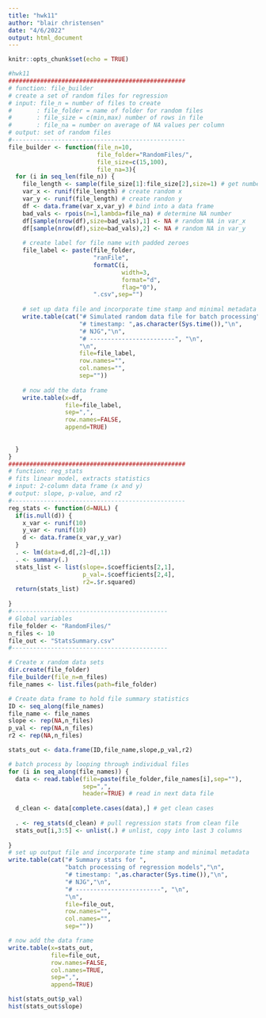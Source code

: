 ```yaml
---
title: "hwk11"
author: "blair christensen"
date: "4/6/2022"
output: html_document
---
```


```r
knitr::opts_chunk$set(echo = TRUE)
```

```r
#hwk11
##################################################
# function: file_builder
# create a set of random files for regression
# input: file_n = number of files to create
#       : file_folder = name of folder for random files
#       : file_size = c(min,max) number of rows in file
#       : file_na = number on average of NA values per column
# output: set of random files
#------------------------------------------------- 
file_builder <- function(file_n=10,
                         file_folder="RandomFiles/",
                         file_size=c(15,100),
                         file_na=3){
  for (i in seq_len(file_n)) {
    file_length <- sample(file_size[1]:file_size[2],size=1) # get number of rows
    var_x <- runif(file_length) # create random x
    var_y <- runif(file_length) # create randon y
    df <- data.frame(var_x,var_y) # bind into a data frame
    bad_vals <- rpois(n=1,lambda=file_na) # determine NA number
    df[sample(nrow(df),size=bad_vals),1] <- NA # random NA in var_x
    df[sample(nrow(df),size=bad_vals),2] <- NA # random NA in var_y
    
    # create label for file name with padded zeroes
    file_label <- paste(file_folder,
                        "ranFile",
                        formatC(i,
                                width=3,
                                format="d",
                                flag="0"),
                        ".csv",sep="")
    
    # set up data file and incorporate time stamp and minimal metadata
    write.table(cat("# Simulated random data file for batch processing","\n",
                    "# timestamp: ",as.character(Sys.time()),"\n",
                    "# NJG","\n",
                    "# ------------------------", "\n",
                    "\n",
                    file=file_label,
                    row.names="",
                    col.names="",
                    sep=""))
    
    # now add the data frame
    write.table(x=df,
                file=file_label,
                sep=",",
                row.names=FALSE,
                append=TRUE)
    
    
  }
}
##################################################
# function: reg_stats
# fits linear model, extracts statistics
# input: 2-column data frame (x and y)
# output: slope, p-value, and r2
#------------------------------------------------- 
reg_stats <- function(d=NULL) {
  if(is.null(d)) {
    x_var <- runif(10)
    y_var <- runif(10)
    d <- data.frame(x_var,y_var)
  }
  . <- lm(data=d,d[,2]~d[,1])
  . <- summary(.)
  stats_list <- list(slope=.$coefficients[2,1],
                     p_val=.$coefficients[2,4],
                     r2=.$r.squared)
  return(stats_list)
  
}
#--------------------------------------------
# Global variables
file_folder <- "RandomFiles/"
n_files <- 10
file_out <- "StatsSummary.csv"
#--------------------------------------------

# Create x random data sets
dir.create(file_folder)
file_builder(file_n=n_files)
file_names <- list.files(path=file_folder)

# Create data frame to hold file summary statistics
ID <- seq_along(file_names)
file_name <- file_names
slope <- rep(NA,n_files)
p_val <- rep(NA,n_files)
r2 <- rep(NA,n_files)

stats_out <- data.frame(ID,file_name,slope,p_val,r2)

# batch process by looping through individual files
for (i in seq_along(file_names)) {
  data <- read.table(file=paste(file_folder,file_names[i],sep=""),
                     sep=",",
                     header=TRUE) # read in next data file
  
  d_clean <- data[complete.cases(data),] # get clean cases
  
  . <- reg_stats(d_clean) # pull regression stats from clean file
  stats_out[i,3:5] <- unlist(.) # unlist, copy into last 3 columns
  
}
# set up output file and incorporate time stamp and minimal metadata
write.table(cat("# Summary stats for ",
                "batch processing of regression models","\n",
                "# timestamp: ",as.character(Sys.time()),"\n",
                "# NJG","\n",
                "# ------------------------", "\n",
                "\n",
                file=file_out,
                row.names="",
                col.names="",
                sep=""))

# now add the data frame
write.table(x=stats_out,
            file=file_out,
            row.names=FALSE,
            col.names=TRUE,
            sep=",",
            append=TRUE)

hist(stats_out$p_val)
hist(stats_out$slope)
```